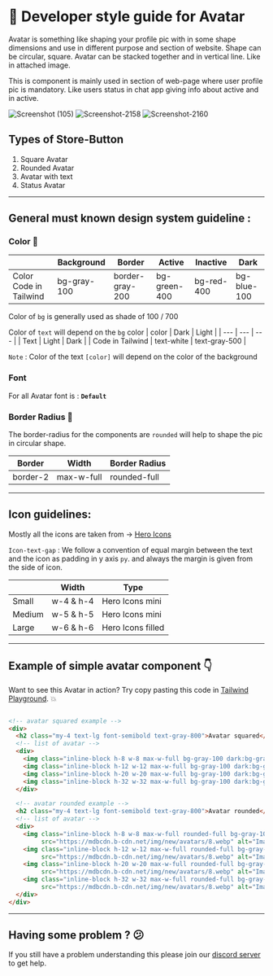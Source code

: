 # 📒 Developer style guide for Avatar

Avatar is something like shaping your profile pic with in some shape dimensions and use in different purpose and section of website. Shape can be circular, square. Avatar can be stacked together and in vertical line. Like in attached image. 

This is component is mainly used in section of web-page where user profile pic is mandatory. Like users status in chat app giving info about active and in active.


![Screenshot (105)](https://user-images.githubusercontent.com/73521123/210711228-67603135-7d2b-4532-94b7-b31e6ab59f45.png)   ![Screenshot-2158](https://user-images.githubusercontent.com/73521123/210711242-3c1f6117-2c85-473f-9e89-0cfa20d858df.png) ![Screenshot-2160](https://user-images.githubusercontent.com/73521123/210711288-ddc001c3-879d-4312-ba06-95590a980f90.png)

## Types of Store-Button

1. Square Avatar
2. Rounded Avatar
3. Avatar with text
4. Status Avatar

---

## General must known design system guideline :

### Color 🎨

|  | Background | Border | Active | Inactive |Dark |
| --- | --- | --- | --- | --- |--- |
| Color Code in Tailwind | bg-gray-100 | border-gray-200 | bg-green-400 | bg-red-400 |bg-blue-100 |
 
 
Color of `bg` is generally used as shade of 100 / 700 

Color of `text` will depend on the `bg` color
| color | Dark | Light |
| --- | --- | --- |
| Text | Light | Dark |
| Code in Tailwind | text-white | text-gray-500 |

`Note` : Color of the text `[color]` will depend on the color of the background

### Font

For all Avatar font is : **`Default`**

### Border Radius 🔲

The border-radius for the components are `rounded` will help to shape the pic in circular shape.



| Border | Width | Border Radius |
| --- | --- | --- |
| border-2 | max-w-full | rounded-full |

---

## Icon guidelines:

Mostly all the icons are taken from → [Hero Icons](https://heroicons.com/)

`Icon-text-gap` :  We follow a convention of equal margin between the text and the icon as padding in y  axis `py`. and always the margin is given from the side of icon.

|  | Width | Type |
| --- | --- | --- |
| Small | w-4 & h-4 | Hero Icons mini |
| Medium | w-5 & h-5 | Hero Icons mini |
| Large | w-6 & h-6 | Hero Icons filled |

---

## Example of simple avatar component 👇

Want to see this Avatar in action? Try copy pasting this code in [Tailwind Playground](https://play.tailwindcss.com/). 💥

```html

<!-- avatar squared example -->
<div>
  <h2 class="my-4 text-lg font-semibold text-gray-800">Avatar squared</h2>
  <!-- list of avatar -->
  <div>
    <img class="inline-block h-8 w-8 max-w-full bg-gray-100 dark:bg-gray-100" src="https://mdbcdn.b-cdn.net/img/new/avatars/8.webp" alt="Image Description" />
    <img class="inline-block h-12 w-12 max-w-full bg-gray-100 dark:bg-gray-100" src="https://mdbcdn.b-cdn.net/img/new/avatars/8.webp" alt="Image Description" />
    <img class="inline-block h-20 w-20 max-w-full bg-gray-100 dark:bg-gray-100" src="https://mdbcdn.b-cdn.net/img/new/avatars/8.webp" alt="Image Description" />
    <img class="inline-block h-32 w-32 max-w-full bg-gray-100 dark:bg-gray-100" src="https://mdbcdn.b-cdn.net/img/new/avatars/8.webp" alt="Image Description" />
  </div>

  <!-- avatar rounded example -->
  <h2 class="my-4 text-lg font-semibold text-gray-800">Avatar rounded</h2>
  <!-- list of avatar -->
  <div>
    <img class="inline-block h-8 w-8 max-w-full rounded-full bg-gray-100 shadow-xl dark:bg-gray-100" 
         src="https://mdbcdn.b-cdn.net/img/new/avatars/8.webp" alt="Image Description" />
    <img class="inline-block h-12 w-12 max-w-full rounded-full bg-gray-100 shadow-xl dark:bg-gray-100" 
         src="https://mdbcdn.b-cdn.net/img/new/avatars/8.webp" alt="Image Description" />
    <img class="inline-block h-20 w-20 max-w-full rounded-full bg-gray-100 shadow-xl dark:bg-gray-100" 
         src="https://mdbcdn.b-cdn.net/img/new/avatars/8.webp" alt="Image Description" />
    <img class="inline-block h-32 w-32 max-w-full rounded-full bg-gray-100 shadow-xl dark:bg-gray-100" 
         src="https://mdbcdn.b-cdn.net/img/new/avatars/8.webp" alt="Image Description" />
  </div>
</div>

```

---

## Having some problem ? 😕

If you still have a problem understanding this please join our [discord server](https://discord.gg/zrVMjGW8sB) to get help.
